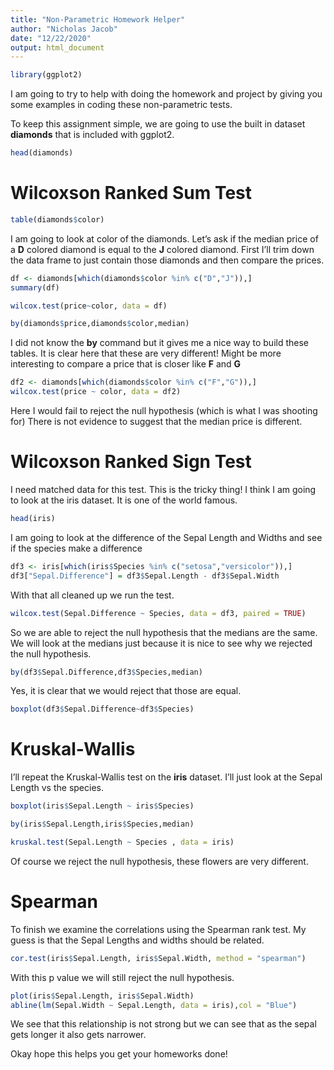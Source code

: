 ```yaml
---
title: "Non-Parametric Homework Helper"
author: "Nicholas Jacob"
date: "12/22/2020"
output: html_document
---
```



```r
library(ggplot2)
```
I am going to try to help with doing the homework and project by giving you some examples in coding these non-parametric tests.


To keep this assignment simple, we are going to use the built in dataset **diamonds** that is included with ggplot2.  
```r
head(diamonds)
```
# Wilcoxson Ranked Sum Test

```r
table(diamonds$color)
```

I am going to look at color of the diamonds.  Let's ask if the median price of a **D** colored diamond is equal to the **J** colored diamond.  First I'll trim down the data frame to just contain those diamonds and then compare the prices.
```r
df <- diamonds[which(diamonds$color %in% c("D","J")),]
summary(df)
```
```r

wilcox.test(price~color, data = df)
```
```r
by(diamonds$price,diamonds$color,median)
```
I did not know the **by** command but it gives me a nice way to build these tables.  It is clear here that these are very different!  Might be more interesting to compare a price that is closer like **F** and **G**
```r
df2 <- diamonds[which(diamonds$color %in% c("F","G")),]
wilcox.test(price ~ color, data = df2)
```
Here I would fail to reject the null hypothesis (which is what I was shooting for)  There is not evidence to suggest that the median price is different.




# Wilcoxson Ranked Sign Test

I need matched data for this test.  This is the tricky thing!  I think I am going to look at the iris dataset.  It is one of the world famous.

```r
head(iris)
```
I am going to look at the difference of the Sepal Length and Widths and see if the species make a difference
```r
df3 <- iris[which(iris$Species %in% c("setosa","versicolor")),]
df3["Sepal.Difference"] = df3$Sepal.Length - df3$Sepal.Width

```
With that all cleaned up we run the test.
```r
wilcox.test(Sepal.Difference ~ Species, data = df3, paired = TRUE)

```
So we are able to reject the null hypothesis that the medians are the same.  We will look at the medians just because it is nice to see why we rejected the null hypothesis.  
```r
by(df3$Sepal.Difference,df3$Species,median)
```
Yes, it is clear that we would reject that those are equal.

```r

boxplot(df3$Sepal.Difference~df3$Species)
```

# Kruskal-Wallis

I'll repeat the Kruskal-Wallis test on the **iris** dataset.  I'll just look at the Sepal Length vs the species.

```r
boxplot(iris$Sepal.Length ~ iris$Species)
```
```r
by(iris$Sepal.Length,iris$Species,median)
```
```r
kruskal.test(Sepal.Length ~ Species , data = iris)
```
Of course we reject the null hypothesis, these flowers are very different.

# Spearman

To finish we examine the correlations using the Spearman rank test.  My guess is that the Sepal Lengths and widths should be related.
```r
cor.test(iris$Sepal.Length, iris$Sepal.Width, method = "spearman")
```

With this p value we will still reject the null hypothesis.

```r
plot(iris$Sepal.Length, iris$Sepal.Width)
abline(lm(Sepal.Width ~ Sepal.Length, data = iris),col = "Blue")
```

We see that this relationship is not strong but we can see that as the sepal gets longer it also gets narrower.

Okay hope this helps you get your homeworks done!
